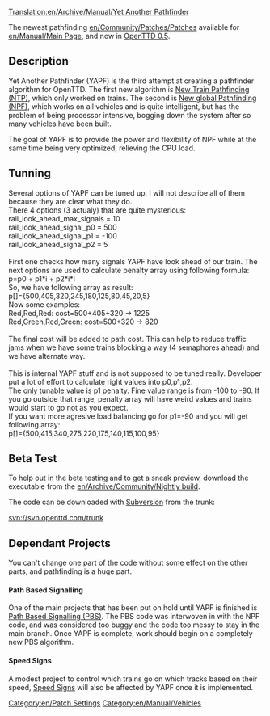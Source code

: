 [[Translation:en/Archive/Manual/Yet Another Pathfinder]]
[[Category:en/Patch Settings]]
[[Category:en/Manual/Vehicles]]

The newest pathfinding [[en/Community/Patches/Patches]] available for [[en/Manual/Main Page]], and now in [[en/Archive/Lists/Roadmap 0.5|OpenTTD 0.5]].

== Description ==
Yet Another Pathfinder (YAPF) is the third attempt at creating a pathfinder algorithm for OpenTTD.  The first new algorithm is [[en/Archive/Manual/Settings/New train pathfinding|New Train Pathfinding (NTP)]], which only worked on trains. The second is [[en/Archive/Manual/Settings/New global pathfinding|New global Pathfinding (NPF)]], which works on all vehicles and is quite intelligent, but has the problem of being processor intensive, bogging down the system after so many vehicles have been built.

The goal of YAPF is to provide the power and flexibility of NPF while at the same time being very optimized, relieving the CPU load.  

== Tunning ==
Several options of YAPF can be tuned up. I will not describe all of them because they are clear what they do.<br>
There 4 options (3 actualy) that are quite mysterious:<br>
rail_look_ahead_max_signals = 10<br>
rail_look_ahead_signal_p0 = 500<br>
rail_look_ahead_signal_p1 = -100<br>
rail_look_ahead_signal_p2 = 5<br>
<br>
First one checks how many signals YAPF have look ahead of our train. The next options are used to calculate penalty array using following formula:<br>
p=p0 + p1*i + p2*i*i<br>
So, we have following array as result:<br>
p[]={500,405,320,245,180,125,80,45,20,5}
<br>
Now some examples:<br>
Red,Red,Red: cost=500+405+320 -> 1225<br>
Red,Green,Red,Green: cost=500+320 -> 820<br>
<br>
The final cost will be added to path cost. This can help to reduce traffic jams when we have some trains blocking a way (4 semaphores ahead) and we have alternate way.<br>
<br>
This is internal YAPF stuff and is not supposed to be tuned really. Developer put a lot of effort to calculate right values into p0,p1,p2.<br>
The only tunable value is p1 penalty. Fine value range is from -100 to -90. If you go outside that range, penalty array will have weird values and trains would start to go not as you expect.<br>
If you want more agresive load balancing go for p1=-90 and you will get following array:<br>
p[]={500,415,340,275,220,175,140,115,100,95}

== Beta Test ==
To help out in the beta testing and to get a sneak preview, download the executable from the [[en/Archive/Community/Nightly build]].

The code can be downloaded with [[en/Development/FAQ development#source-code|Subversion]] from the trunk:

svn://svn.openttd.com/trunk

== Dependant Projects ==
You can't change one part of the code without some effect on the other parts, and pathfinding is a huge part.

==== Path Based Signalling ====
One of the main projects that has been put on hold until YAPF is finished is [[en/Archive/Manual/Yet Another PBS Patch|Path Based Signalling (PBS)]]. The PBS code was interwoven in with the NPF code, and was considered too buggy and the code too messy to stay in the main branch. Once YAPF is complete, work should begin on a completely new PBS algorithm.

==== Speed Signs ====
A modest project to control which trains go on which tracks based on their speed, [http://www.tt-forums.net/viewtopic.php?t=24187 Speed Signs] will also be affected by YAPF once it is implemented.
{{en/Stub}}